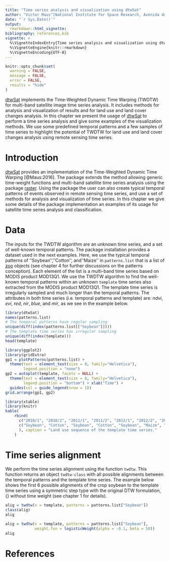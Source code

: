 ```yaml
---
title: "Time series analysis and visualization using dtwSat"
author: "Victor Maus^[National Institute for Space Research, Avenida dos Astronautas 1758, 12227010, São José dos Campos, Brazil.], ^[Institute for Geoinformatics, University of Münster, Heisenbergstraße 2, 48149 Münster, Germany]"
date: "`r Sys.Date()`"
output: 
  rmarkdown::html_vignette:
bibliography: references.bib
vignette: >
  %\VignetteIndexEntry{Time series analysis and visualization using dtwSat}
  %\VignetteEngine{knitr::rmarkdown}
  %\VignetteEncoding{UTF-8}
---
```


```r
knitr::opts_chunk$set(
  warning = FALSE,
  message = FALSE,
  error = FALSE,
  results = "hide"
)
```

[dtwSat](https://cran.r-project.org/web/packages/dtwSat/index.html) implements the Time-Weighted Dynamic Time Warping (TWDTW) for multi-band satellite image time series analysis. It includes methods for analysis and visualization of results and for land use and land cover changes analysis. In this chapter we present the usage of [dtwSat](https://cran.r-project.org/web/packages/dtwSat/index.html) to perform a time series analysis and give some examples of the visualization methods. We use some predefined temporal patterns and a few samples of time series to highlight the potential of TWDTW for land use and land cover changes analysis using remote sensing time series. 

# Introduction 

[dtwSat](https://cran.r-project.org/web/packages/dtwSat/index.html) provides an implementation of the Time-Weighted Dynamic Time Warping [@Maus:2016]. The package extends the method allowing generic time-weight functions and multi-band satellite time series analysis using the package [raster](https://cran.r-project.org/web/packages/raster/index.html). Using the package the user can also create typical temporal patterns of events observed in remote sensing time series, and use a set of methods for analysis and visualization of time series. In this chapter we give some details of the package implementation an examples of its usage for satellite time series analysis and classification.

# Data

The inputs for the TWDTW algorithm are an unknown time series, and a set of well-known temporal patterns. The package installation provides a dataset used in the next examples. Here, we use the typical temporal patterns of ''Soybean'', ''Cotton'', and ''Maize'' in `patterns.list` that is a list of [zoo](https://cran.r-project.org/web/packages/zoo/index.html) objects (see chapter 4 for further discussions on the patterns conception). Each element of the list is a multi-band time series based on MODIS product MOD13Q1. We use the TWDTW algorithm to find the well-known temporal patterns within an unknown `template` time series also extracted from the MODIS product MOD13Q1. The template time series is irregularly sampled and much longer than the temporal patterns. The attributes in both time series (i.e. temporal patterns and template) are: *ndvi*, *evi*, *red*, *nir*, *blue*, and *mir*, as we see in the example below. 
```r
library(dtwSat)
names(patterns.list)
# The temporal patterns have regular sampling 
unique(diff(index(patterns.list[["Soybean"]])))
# The template time series has irregular sampling 
unique(diff(index(template))) 
head(template)
```

```r
library(ggplot2)
library(gridExtra)
gp1 = plotPatterns(patterns.list) + 
  theme(text = element_text(size = 8, family="Helvetica"),
        legend.position = "none") 
gp2 = autoplot(template, facets = NULL) + 
  theme(text = element_text(size = 8, family="Helvetica"),
        legend.position = "bottom") + xlab("Time") + 
  guides(col = guide_legend(nrow = 1))
grid.arrange(gp1, gp2)
```

```r
library(xtable)
library(knitr)
kable(
    rbind(
      c("2010/1", "2010/2", "2011/1", "2011/2", "2012/1", "2012/2", "2013/1", "2013/2"),
      c("Soybean", "Cotton", "Soybean", "Cotton", "Soybean", "Maize", "Soybean", "Maize")
      ), caption = "Land use sequence of the template time series."
    )
```

# Time series alignment
We perform the time series alignment using the function `twdtw`. This function returns an object `twdtw-class` with all possible alignments between the temporal patterns and the template time series. The example below shows the first 6 possible alignments of the crop soybean to the template time series using a symmetric step type with the original DTW formulation, {\it i.e} without time weight (see chapter 1 for details).
```r
alig = twdtw(x = template, patterns = patterns.list["Soybean"])
class(alig)
alig
```

```r
alig = twdtw(x = template, patterns = patterns.list["Soybean"], 
             weight.fun = logisticWeight(alpha = -0.1, beta = 50))
alig
```
# References








